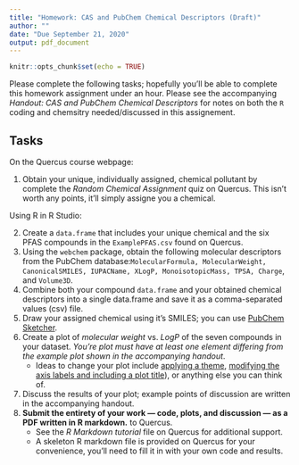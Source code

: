 ```yaml
---
title: "Homework: CAS and PubChem Chemical Descriptors (Draft)"
author: ""
date: "Due September 21, 2020"
output: pdf_document
---
```


```r
knitr::opts_chunk$set(echo = TRUE)
```

Please complete the following tasks; hopefully you'll be able to complete this homework assignment under an hour. Please see the accompanying *Handout: CAS and PubChem Chemical Descriptors* for notes on both the `R` coding and chemsitry needed/discussed in this assignement. 

## Tasks

On the Quercus course webpage: 

1. Obtain your unique, individually assigned, chemical pollutant by complete the *Random Chemical Assignment* quiz on Quercus. This isn't worth any points, it'll simply assigne you a chemical. 

Using R in R Studio:

2. Create a `data.frame` that includes your unique chemical and the six PFAS compounds in the `ExamplePFAS.csv` found on Quercus.
3. Using the `webchem` package, obtain the following molecular descriptors from the PubChem database:`MolecularFormula, MolecularWeight, CanonicalSMILES, IUPACName, XLogP, MonoisotopicMass, TPSA, Charge`, and `Volume3D`. 
4. Combine both your compound `data.frame` and your obtained chemical descriptors into a single data.frame and save it as a comma-separated values (csv) file. 
4. Draw your assigned chemical using it's SMILES; you can use [PubChem Sketcher](https://pubchem.ncbi.nlm.nih.gov/edit3/index.html).
5. Create a plot of *molecular weight* vs. *LogP* of the seven compounds in your dataset. *You're plot must have at least one element differing from the example plot shown in the accompanying handout*.
    - Ideas to change your plot include [applying a theme](https://ggplot2.tidyverse.org/reference/ggtheme.html), [modifying the axis labels and including a plot title](https://ggplot2.tidyverse.org/reference/labs.html)), or anything else you can think of. 
6. Discuss the results of your plot; example points of discussion are written in the accompanying handout. 
7. **Submit the entirety of your work --- code, plots, and discussion --- as a PDF written in R markdown.** to Quercus.
    - See the *R Markdown tutorial* file on Quercus for additional support.
    - A skeleton R markdown file is provided on Quercus for your convenience, you'll need to fill it in with your own code and results. 



